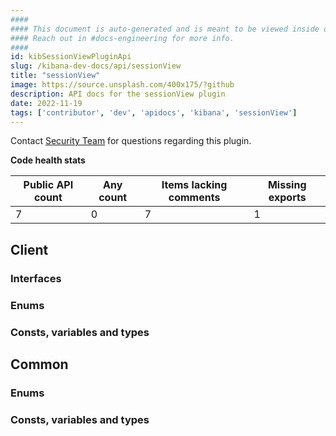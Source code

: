 ```yaml
---
####
#### This document is auto-generated and is meant to be viewed inside our experimental, new docs system.
#### Reach out in #docs-engineering for more info.
####
id: kibSessionViewPluginApi
slug: /kibana-dev-docs/api/sessionView
title: "sessionView"
image: https://source.unsplash.com/400x175/?github
description: API docs for the sessionView plugin
date: 2022-11-19
tags: ['contributor', 'dev', 'apidocs', 'kibana', 'sessionView']
---
```




Contact [Security Team](https://github.com/orgs/elastic/teams/security-team) for questions regarding this plugin.

**Code health stats**

| Public API count  | Any count | Items lacking comments | Missing exports |
|-------------------|-----------|------------------------|-----------------|
| 7 | 0 | 7 | 1 |

## Client

### Interfaces
<DocDefinitionList data={sessionViewObj.client.interfaces}/>

### Enums
<DocDefinitionList data={sessionViewObj.client.enums}/>

### Consts, variables and types
<DocDefinitionList data={sessionViewObj.client.misc}/>

## Common

### Enums
<DocDefinitionList data={sessionViewObj.common.enums}/>

### Consts, variables and types
<DocDefinitionList data={sessionViewObj.common.misc}/>

